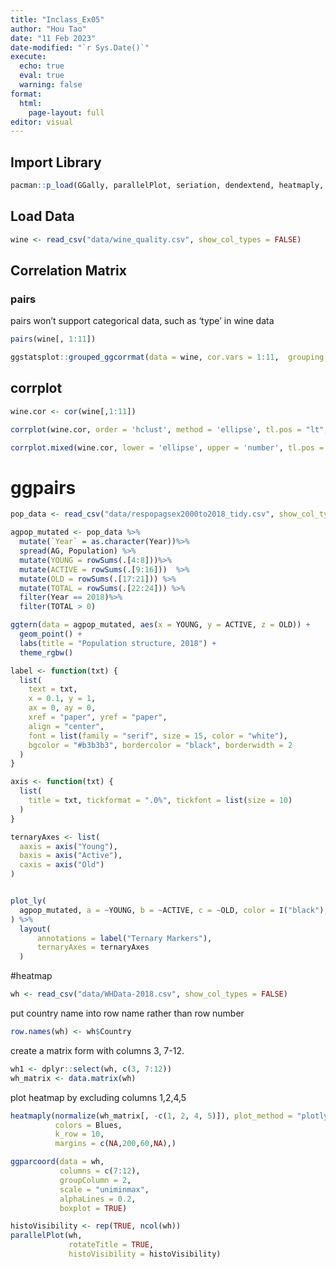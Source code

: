 ```yaml
---
title: "Inclass_Ex05"
author: "Hou Tao"
date: "11 Feb 2023"
date-modified: "`r Sys.Date()`"
execute: 
  echo: true
  eval: true
  warning: false
format: 
  html:
    page-layout: full
editor: visual
---
```


## Import Library

```r
pacman::p_load(GGally, parallelPlot, seriation, dendextend, heatmaply, ggtern, plotly, corrplot, ggstatsplot, tidyverse)
```

## Load Data

```r
wine <- read_csv("data/wine_quality.csv", show_col_types = FALSE)
```

## Correlation Matrix

### pairs

pairs won't support categorical data, such as 'type' in wine data

```r
pairs(wine[, 1:11])
```



```r
ggstatsplot::grouped_ggcorrmat(data = wine, cor.vars = 1:11,  grouping.var = type, type = 'robust', p.adjust.method = "holm", plotgrid.args = list(ncol = 2))
```

## corrplot

```r
wine.cor <- cor(wine[,1:11])
```

```r
corrplot(wine.cor, order = 'hclust', method = 'ellipse', tl.pos = "lt", tl.col = "black", addrect = 3, hclust.method = "ward.D")
```

```r
corrplot.mixed(wine.cor, lower = 'ellipse', upper = 'number', tl.pos = "lt", diag = 'l', tl.col = "black", addrect = 3, hclust.method = "ward.D")

```

# ggpairs

```r
pop_data <- read_csv("data/respopagsex2000to2018_tidy.csv", show_col_types = FALSE) 

```

```r
agpop_mutated <- pop_data %>%
  mutate(`Year` = as.character(Year))%>%
  spread(AG, Population) %>%
  mutate(YOUNG = rowSums(.[4:8]))%>%
  mutate(ACTIVE = rowSums(.[9:16]))  %>%
  mutate(OLD = rowSums(.[17:21])) %>%
  mutate(TOTAL = rowSums(.[22:24])) %>%
  filter(Year == 2018)%>%
  filter(TOTAL > 0)

```

```r
ggtern(data = agpop_mutated, aes(x = YOUNG, y = ACTIVE, z = OLD)) + 
  geom_point() + 
  labs(title = "Population structure, 2018") + 
  theme_rgbw()
```

```r
label <- function(txt) {
  list(
    text = txt, 
    x = 0.1, y = 1,
    ax = 0, ay = 0,
    xref = "paper", yref = "paper", 
    align = "center",
    font = list(family = "serif", size = 15, color = "white"),
    bgcolor = "#b3b3b3", bordercolor = "black", borderwidth = 2
  )
}

axis <- function(txt) {
  list(
    title = txt, tickformat = ".0%", tickfont = list(size = 10)
  )
}

ternaryAxes <- list(
  aaxis = axis("Young"), 
  baxis = axis("Active"), 
  caxis = axis("Old")
)


plot_ly(
  agpop_mutated, a = ~YOUNG, b = ~ACTIVE, c = ~OLD, color = I("black"), type = "scatterternary"
) %>%
  layout(
      annotations = label("Ternary Markers"),
      ternaryAxes = ternaryAxes
  )
```

#heatmap

```r
wh <- read_csv("data/WHData-2018.csv", show_col_types = FALSE)

```

put country name into row name rather than row number

```r
row.names(wh) <- wh$Country
```

create a matrix form with columns 3, 7-12.

```r
wh1 <- dplyr::select(wh, c(3, 7:12))
wh_matrix <- data.matrix(wh)
```

plot heatmap by excluding columns 1,2,4,5

```r
heatmaply(normalize(wh_matrix[, -c(1, 2, 4, 5)]), plot_method = "plotly", 
          colors = Blues,
          k_row = 10,
          margins = c(NA,200,60,NA),)
```

```r
ggparcoord(data = wh, 
           columns = c(7:12), 
           groupColumn = 2,
           scale = "uniminmax",
           alphaLines = 0.2,
           boxplot = TRUE)
```


```r

histoVisibility <- rep(TRUE, ncol(wh))
parallelPlot(wh,
             rotateTitle = TRUE,
             histoVisibility = histoVisibility)
```


